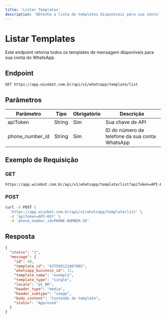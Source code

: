 ```yaml
---
title: 'Listar Templates'
description: 'Obtenha a lista de templates disponíveis para sua conta'
---
```


# Listar Templates

Este endpoint retorna todos os templates de mensagem disponíveis para sua conta do WhatsApp.

## Endpoint

```bash
GET https://app.wizebot.com.br/api/v1/whatsapp/template/list
```

## Parâmetros

| Parâmetro | Tipo | Obrigatório | Descrição |
|-----------|------|-------------|-----------|
| apiToken | String | Sim | Sua chave de API |
| phone_number_id | String | Sim | ID do número de telefone da sua conta WhatsApp |

## Exemplo de Requisição

### GET
```bash
https://app.wizebot.com.br/api/v1/whatsapp/template/list?apiToken=API-KEY&phone_number_id=PHONE-NUMBER-ID
```

### POST
```bash
curl -X POST \
  'https://app.wizebot.com.br/api/v1/whatsapp/template/list' \
  -d 'apiToken=API-KEY' \
  -d 'phone_number_id=PHONE-NUMBER-ID'
```

## Resposta

```json
{
  "status": "1",
  "message": {
    "id": 48,
    "template_id": "437509121867805",
    "whatsapp_business_id": 11,
    "template_name": "exemplo",
    "template_type": "single",
    "locale": "pt_BR",
    "header_type": "media",
    "header_subtype": "image",
    "body_content": "Conteúdo do template",
    "status": "Approved"
  }
}
```
